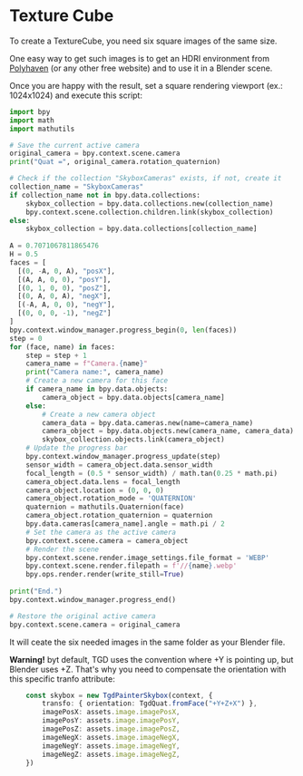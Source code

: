 
# Texture Cube

<Demo />

To create a TextureCube, you need six square images of the same size.

One easy way to get such images is to get an HDRI environment from
[Polyhaven](https://polyhaven.com/hdris) (or any other free website) and to use
it in a Blender scene.

Once you are happy with the result, set a square rendering viewport (ex.: 1024x1024)
and execute this script:

```python
import bpy
import math
import mathutils

# Save the current active camera
original_camera = bpy.context.scene.camera
print("Quat =", original_camera.rotation_quaternion)

# Check if the collection "SkyboxCameras" exists, if not, create it
collection_name = "SkyboxCameras"
if collection_name not in bpy.data.collections:
    skybox_collection = bpy.data.collections.new(collection_name)
    bpy.context.scene.collection.children.link(skybox_collection)
else:
    skybox_collection = bpy.data.collections[collection_name]
    
A = 0.7071067811865476
H = 0.5
faces = [
  [(0, -A, 0, A), "posX"],
  [(A, A, 0, 0), "posY"],
  [(0, 1, 0, 0), "posZ"],
  [(0, A, 0, A), "negX"],
  [(-A, A, 0, 0), "negY"],
  [(0, 0, 0, -1), "negZ"]
]
bpy.context.window_manager.progress_begin(0, len(faces))
step = 0
for (face, name) in faces:
    step = step + 1
    camera_name = f"Camera.{name}"
    print("Camera name:", camera_name)
    # Create a new camera for this face
    if camera_name in bpy.data.objects:
        camera_object = bpy.data.objects[camera_name]
    else:
        # Create a new camera object
        camera_data = bpy.data.cameras.new(name=camera_name)
        camera_object = bpy.data.objects.new(camera_name, camera_data)
        skybox_collection.objects.link(camera_object)
    # Update the progress bar
    bpy.context.window_manager.progress_update(step)
    sensor_width = camera_object.data.sensor_width
    focal_length = (0.5 * sensor_width) / math.tan(0.25 * math.pi)    
    camera_object.data.lens = focal_length
    camera_object.location = (0, 0, 0)
    camera_object.rotation_mode = 'QUATERNION'
    quaternion = mathutils.Quaternion(face)
    camera_object.rotation_quaternion = quaternion
    bpy.data.cameras[camera_name].angle = math.pi / 2
    # Set the camera as the active camera
    bpy.context.scene.camera = camera_object
    # Render the scene
    bpy.context.scene.render.image_settings.file_format = 'WEBP'
    bpy.context.scene.render.filepath = f'//{name}.webp'
    bpy.ops.render.render(write_still=True)
    
print("End.")
bpy.context.window_manager.progress_end()

# Restore the original active camera
bpy.context.scene.camera = original_camera
```

It will ceate the six needed images in the same folder as your Blender file.

**Warning!** byt default, TGD uses the convention where +Y is pointing up, but Blender uses +Z.
That's why you need to compensate the orientation with this specific tranfo attribute:

```ts
    const skybox = new TgdPainterSkybox(context, {
        transfo: { orientation: TgdQuat.fromFace("+Y+Z+X") },
        imagePosX: assets.image.imagePosX,
        imagePosY: assets.image.imagePosY,
        imagePosZ: assets.image.imagePosZ,
        imageNegX: assets.image.imageNegX,
        imageNegY: assets.image.imageNegY,
        imageNegZ: assets.image.imageNegZ,
    })
```